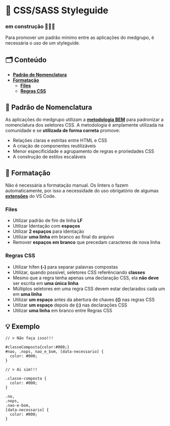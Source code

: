 
<Meta title="General/Styleguide" />

# 🦮 CSS/SASS Styleguide

### em construção 🚧🚧🚧

Para promover um padrão mínimo entre as aplicações do medgrupo, é necessária o uso de um styleguide.

## 🗂️ Conteúdo

- **[Padrão de Nomenclatura]()**
- **[Formatação]()**
  - **[Files]()**
  - **[Regras CSS]()**

## 📍 Padrão de Nomenclatura

As aplicações do medgrupo utilizam a **[metodologia BEM](http://desenv.ordomederi.com/med-components/?path=/story/conhecimento-metodologia-bem--page)** para padronizar a nomenclatura
dos seletores CSS. A metodologia é amplamente utilizada na comunidade e se **utilizada de forma correta** promove:

- Relações claras e estritas entre HTML e CSS
- A criação de componentes reutilizáveis
- Menor especificidade e agrupamento de regras e proriedades CSS
- A construção de estilos escaláveis

## 📍 Formatação

Não é necessária a formatação manual. Os linters o fazem automaticamente, por isso a necessidade do uso obrigatório de algumas
**[extensões]()** do VS Code.

### Files

- Utilizar padrão de fim de linha **LF**
- Utilizar Identação com **espaços**
- Utilizar **2 espaços** para identação
- Utilizar **uma linha** em branco ao final do arquivo
- Remover **espaços em branco** que precedam caracteres de nova linha

### Regras CSS

- Utilizar hífen **(-)** para separar palavras compostas
- Utilizar, quando possível, seletores CSS referênciando **classes**
- Mesmo que a regra tenha apenas uma declaração CSS, ela **não deve** ser escrita em **uma única linha**
- Múltiplos seletores em uma regra CSS devem estar declarados cada um em **uma linha**
- Utilizar **um espaço** antes da abertura de chaves **({)** nas regras CSS
- Utilizar **um espaço** depois de **(:)** nas declarações CSS
- Utilizar **uma linha** em branco entre Regras CSS

## 💡 Exemplo

```
// > Não faça isso!!!

#classeComposta{color:#000;}
#nao, .nops, nao_e_bom, [data-necessario] {
  color: #000;
}
```

```
// > Ai sim!!!

.classe-composta {
  color: #000;
}

.no,
.nops,
.nao-e-bom,
[data-necessario] {
  color: #000;
}
```
